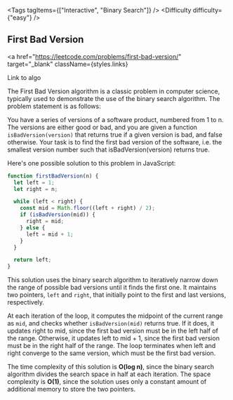 
<Tags tagItems={["Interactive", "Binary Search"]} />
<Difficulty difficulty={"easy"} />
## First Bad Version

<a
  href="https://leetcode.com/problems/first-bad-version/"
  target="_blank"
  className={styles.links}
>
  Link to algo
</a>

The First Bad Version algorithm is a classic problem in computer science, typically used to demonstrate the use of the binary search algorithm. The problem statement is as follows:

You have a series of versions of a software product, numbered from 1 to n. The versions are either good or bad, and you are given a function `isBadVersion(version)` that returns true if a given version is bad, and false otherwise. Your task is to find the first bad version of the software, i.e. the smallest version number such that isBadVersion(version) returns true.

Here's one possible solution to this problem in JavaScript:

```js
function firstBadVersion(n) {
  let left = 1;
  let right = n;

  while (left < right) {
    const mid = Math.floor((left + right) / 2);
    if (isBadVersion(mid)) {
      right = mid;
    } else {
      left = mid + 1;
    }
  }

  return left;
}
```

This solution uses the binary search algorithm to iteratively narrow down the range of possible bad versions until it finds the first one. It maintains two pointers, `left` and `right`, that initially point to the first and last versions, respectively.

At each iteration of the loop, it computes the midpoint of the current range as `mid`, and checks whether `isBadVersion(mid)` returns true. If it does, it updates right to mid, since the first bad version must be in the left half of the range. Otherwise, it updates left to mid + 1, since the first bad version must be in the right half of the range. The loop terminates when left and right converge to the same version, which must be the first bad version.

The time complexity of this solution is **O(log n)**, since the binary search algorithm divides the search space in half at each iteration. The space complexity is **O(1)**, since the solution uses only a constant amount of additional memory to store the two pointers.
